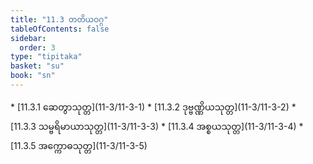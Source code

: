 ```yaml
---
title: "11.3 တတိယဝဂ္ဂ"
tableOfContents: false
sidebar:
  order: 3
type: "tipitaka"
basket: "su"
book: "sn"
---
```



<DynamicBreadcrumb />



<TableOfContents book="sn" section="11.3">
* [11.3.1 ဆေတွာသုတ္တ](11-3/11-3-1)
* [11.3.2 ဒုဗ္ဗဏ္ဏိယသုတ္တ](11-3/11-3-2)
* [11.3.3 သမ္ဗရိမာယာသုတ္တ](11-3/11-3-3)
* [11.3.4 အစ္စယသုတ္တ](11-3/11-3-4)
* [11.3.5 အက္ကောဓသုတ္တ](11-3/11-3-5)
</TableOfContents>